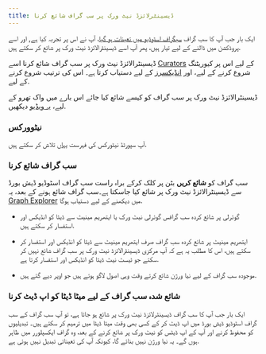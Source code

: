```yaml
---
title: ڈیسینٹرلائزڈ نیٹ ورک پر سب گراف شائع کرنا
---
```


ایک بار جب آپ کا سب گراف [سبگراف اسٹوڈیو میں تعینات ہو گیا](/deploying/deploying-a-subgraph-to-studio)، آپ نے اس پر تجربہ کیا ہے, اور اسے پروڈکشن میں ڈالنے کے لیے تیار ہیں، پھر آپ اسے ڈیسینٹرالائزڈ نیٹ ورک پر شائع کر سکتے ہیں.

ڈیسینٹرالائزڈ نیٹ ورک پر سب گراف شائع کرنا اسے [Curators](/network/curating) کے لیے اس پر کیوریٹنگ شروع کرنے کے لیے، اور [انڈیکسرز](/network/indexing) کے لیے دستیاب کرتا ہے۔ اس کی ترتیب شروع کرنے کے لیے.

ڈیسینٹرالائزڈ نیٹ ورک پر سب گراف کو کیسے شائع کیا جائے اس بارے میں واک تھرو کے لیے، [یہ ویڈیو](https://youtu.be/HfDgC2oNnwo?t=580) دیکھیں.

### نیٹوورکس

آپ سپورٹڈ نیٹورکس کی فہرست [یہاں](/developing/supported-networks) تلاش کر سکتے ہیں.

### سب گراف شائع کرنا

سب گراف کو **شائع کریں** بٹن پر کلک کرکے براہ راست سب گراف اسٹوڈیو ڈیش بورڈ سے ڈیسینٹرالائزڈ نیٹ ورک پر شائع کیا جاسکتا ہے۔سب گراف شائع ہونے کے بعد، یہ [Graph Explorer](https://thegraph.com/explorer/) میں دیکھنے کے لیے دستیاب ہوگا.

- گوئرلی پر شائع کردہ سب گرافس گوئرلی نیٹ ورک یا ایتھریم مینیٹ سے ڈیٹا کو انڈیکس اور استفسار کر سکتے ہیں.

- ایتھریم مینیٹ پر شائع کردہ سب گراف صرف ایتھریم مینیٹ سے ڈیٹا کو انڈیکس اور استفسار کر سکتے ہیں، اس کا مطلب یہ ہے کہ آپ مرکزی ڈیسینٹرالائزڈ نیٹ ورک پر سب گراف شائع نہیں کر سکتے جو ٹیسٹ نیٹ ڈیٹا کو انڈیکس اور استفسار کرتا ہے.

- موجودہ سب گراف کے لیے نیا ورژن شائع کرتے وقت وہی اصول لاگو ہوتے ہیں جو اوپر دیے گئے ہیں.

### شائع شدہ سب گراف کے لیے میٹا ڈیٹا کو اپ ڈیٹ کرنا

ایک بار جب آپ کا سب گراف ڈیسینٹرلائزڈ نیٹ ورک پر شائع ہو جاتا ہے، تو آپ سب گراف کے سب گراف اسٹوڈیو ڈیش بورڈ میں اپ ڈیٹ کر کے کسی بھی وقت میٹا ڈیٹا میں ترمیم کر سکتے ہیں۔ تبدیلیوں کو محفوظ کرنے اور آپ کے اپ ڈیٹس کو نیٹ ورک پر شائع کرنے کے بعد، وہ گراف ایکسپلورر میں ظاہر ہوں گے۔ یہ نیا ورژن نہیں بنائے گا، کیونکہ آپ کی تعیناتی تبدیل نہیں ہوئی ہے.
